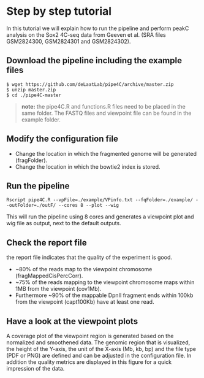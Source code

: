 
# Step by step tutorial

In this tutorial we will explain how to run the pipeline and perform peakC analysis on the Sox2 4C-seq data from Geeven et al. (SRA files GSM2824300, GSM2824301 and GSM2824302). 


## Download the pipeline including the example files

    $ wget https://github.com/deLaatLab/pipe4C/archive/master.zip
    $ unzip master.zip
    $ cd ./pipe4C-master

> **note:** the pipe4C.R and functions.R files need to be placed in the same folder.
> The FASTQ files and viewpoint file can be found in the example folder.


## Modify the configuration file

*	Change the location in which the fragmented genome will be generated (fragFolder).
*	Change the location in which the bowtie2 index is stored.

## Run the pipeline

    Rscript pipe4C.R --vpFile=./example/VPinfo.txt --fqFolder=./example/ --outFolder=./outF/ --cores 8 --plot --wig

This will run the pipeline using 8 cores and generates a viewpoint plot and wig file as output, next to the default outputs.

## Check the report file

the report file indicates that the quality of the experiment is good.

* ~80% of the reads map to the viewpoint chromosome (fragMappedCisPercCorr).
* ~75% of the reads mapping to the viewpoint chromosome maps within 1MB from the viewpoint (cov1Mb).
* Furthermore ~90% of the mappable DpnII fragment ends within 100kb from the viewpoint (capt100Kb) have at least one read.

## Have a look at the viewpoint plots

A coverage plot of the viewpoint region is generated based on the normalized and smoothened data. The genomic region that is visualized, the height of the Y-axis, the unit of the X-axis (Mb, kb, bp) and the file type (PDF or PNG) are defined and can be adjusted in the configuration file.  In addition the quality metrics are displayed in this figure for a quick impression of the data.





